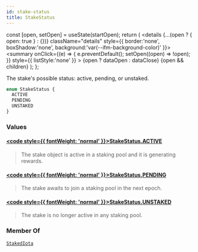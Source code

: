 ```yaml
---
id: stake-status
title: StakeStatus
---
```









  const [open, setOpen] = useState(startOpen);
  return (
    <details {...(open ? { open: true } : {})} className="details" style={{ border:'none', boxShadow:'none', background:'var(--ifm-background-color)' }}>
      <summary
        onClick={(e) => {
          e.preventDefault();
          setOpen((open) => !open);
        }}
        style={{ listStyle:'none' }}
      >
      {open ? dataOpen : dataClose}
      </summary>
      {open && children}
    </details>
  );
};








The stake's possible status: active, pending, or unstaked.


```graphql
enum StakeStatus {
  ACTIVE
  PENDING
  UNSTAKED
}
```




### Values

#### [<code style={{ fontWeight: 'normal' }}>StakeStatus.<b>ACTIVE</b></code>](#)  
> 
> 
> The stake object is active in a staking pool and it is generating
> rewards.
> 

#### [<code style={{ fontWeight: 'normal' }}>StakeStatus.<b>PENDING</b></code>](#)  
> 
> 
> The stake awaits to join a staking pool in the next epoch.
> 

#### [<code style={{ fontWeight: 'normal' }}>StakeStatus.<b>UNSTAKED</b></code>](#)  
> 
> 
> The stake is no longer active in any staking pool.
> 





### Member Of

[`StakedIota`](/references/iota-api/iota-graphql/reference/types/objects/staked-iota)  <Badge class="badge badge--secondary" text="object"/>

